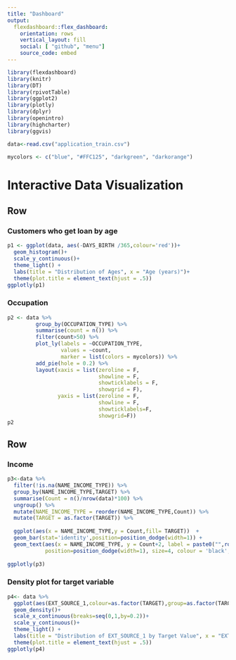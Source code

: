 ```yaml
---
title: "Dashboard"
output: 
  flexdashboard::flex_dashboard:
    orientation: rows
    vertical_layout: fill
    social: [ "github", "menu"]
    source_code: embed
---
```


```r
library(flexdashboard)
library(knitr)
library(DT)
library(rpivotTable)
library(ggplot2)
library(plotly)
library(dplyr)
library(openintro)
library(highcharter)
library(ggvis)
```


```r
data<-read.csv("application_train.csv")
```

```r
mycolors <- c("blue", "#FFC125", "darkgreen", "darkorange")
```

Interactive Data Visualization
=====================================


Row
---------------------------------------------

### Customers who get loan by age

```r
p1 <- ggplot(data, aes(-DAYS_BIRTH /365,colour='red'))+
  geom_histogram()+
  scale_y_continuous()+
  theme_light() + 
  labs(title = "Distribution of Ages", x = "Age (years)")+
  theme(plot.title = element_text(hjust = .5))
ggplotly(p1)
```

### Occupation
```r
p2 <- data %>%
         group_by(OCCUPATION_TYPE) %>%
         summarise(count = n()) %>%
         filter(count>50) %>%
         plot_ly(labels = ~OCCUPATION_TYPE,
                 values = ~count,
                 marker = list(colors = mycolors)) %>%
         add_pie(hole = 0.2) %>%
         layout(xaxis = list(zeroline = F,
                             showline = F,
                             showticklabels = F,
                             showgrid = F),
                yaxis = list(zeroline = F,
                             showline = F,
                             showticklabels=F,
                             showgrid=F))
p2
```


Row
------------------------------------
### Income 

```r
p3<-data %>%
  filter(!is.na(NAME_INCOME_TYPE)) %>%
  group_by(NAME_INCOME_TYPE,TARGET) %>%
  summarise(Count = n()/nrow(data)*100) %>%
  ungroup() %>%
  mutate(NAME_INCOME_TYPE = reorder(NAME_INCOME_TYPE,Count)) %>%
  mutate(TARGET = as.factor(TARGET)) %>%
  
  ggplot(aes(x = NAME_INCOME_TYPE,y = Count,fill= TARGET))  +
  geom_bar(stat='identity',position=position_dodge(width=1)) +
  geom_text(aes(x = NAME_INCOME_TYPE, y = Count+2, label = paste0("",round(Count,0),"%",sep=""),group=TARGET),
            position=position_dodge(width=1), size=4, colour = 'black', fontface = 'plain') + labs(x = 'Income Type', y = 'Percent', title = 'Bar Chart for Visualizing Income Type')  + theme_bw() +  theme(axis.text.x = element_text(angle = 45, vjust = 1, hjust=1))
  
ggplotly(p3)
```




### Density plot for target variable

```r
p4<- data %>%
  ggplot(aes(EXT_SOURCE_1,colour=as.factor(TARGET),group=as.factor(TARGET)))+
  geom_density()+
  scale_x_continuous(breaks=seq(0,1,by=0.2))+
  scale_y_continuous()+
  theme_light() + 
  labs(title = "Distribution of EXT_SOURCE_1 by Target Value", x = "EXT_SOURCE_1")+
  theme(plot.title = element_text(hjust = .5))
ggplotly(p4)
```
